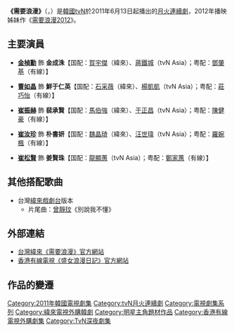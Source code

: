 {{Infobox Television
| show_name         = 需要浪漫
| original_name      = {{lang|ko|로맨스가 필요해}}
| image                = [[File:I_Need_Romance.jpg|250px]]
| caption              = 
| show_name_2          = 
| format               = 
| creator              = 
| developer            = 
| writer               = [[鄭賢貞|鄭賢貞]]
| director             = [[李昌漢|李昌漢]]
| creative_director    = 
| presenter            = 
| starring             = [[金楨勳|金楨勳]]、[[曹如晶|曹如晶]]、[[崔振赫|崔振赫]]、[[崔汝珍|崔汝珍]]、[[崔松賢|崔松賢]]
| slogan               =  
| judges               = 
| voices               = 
| narrated             = 
| theme_music_composer = 
| opentheme            = 
| endtheme             = 
| composer             = 
| country              = {{KOR}}
| language             = [[韩语|韩语]]
| num_seasons          = <!-- or num_series -->
| num_episodes         = 16
| list_episodes        = 
| executive_producer   = 
| producer             = 
| supervising_producer = 
| editor               = 
| location             = 
| cinematography       = 
| camera               = 
| runtime              = 
| company              = JS Pictures
| distributor          = 
| channel              = [[tvN|tvN]]
| picture_format       = 
| audio_format         = 
| first_run            = {{KOR}}
| first_aired          = {{start date|2011|6|13}}
| last_aired           = {{end date|2011|8|2}}
| status               = 
| preceded_by          = 
| followed_by          = [[需要浪漫2012|需要浪漫2012]]
| related              = 
| website              = http://program.interest.me/tvn/romance
| production_website   = 
| 中國大陸名稱 = 
| 台灣名稱   = 需要浪漫（緯來）<br />盛女浪漫日記（tvN）
| 港澳名稱   = 盛女浪漫日記
| 新加坡名稱 = 需要浪漫
}}
'''《需要浪漫》'''（{{lang-ko|'''로맨스가 필요해'''}}，{{lang-en|'''I Need Romance'''}}）是[[韓國|韓國]][[tvN|tvN]]於2011年6月13日起播出的[[tvN月火連續劇|月火連續劇]]，2012年播映姊妹作《[[需要浪漫2012|需要浪漫2012]]》。

== 主要演員 ==
* '''[[金楨勳|金楨勳]]''' 飾 '''金成洙'''【国配：[[賀宇傑|賀宇傑]]（緯來）、[[蔣鐵城|蔣鐵城]]（tvN Asia）；粤配：[[鄧肇基|鄧肇基]]（有線）】

* '''[[曹如晶|曹如晶]]''' 飾 '''鮮于仁英'''【国配：[[石采薇|石采薇]]（緯來）、[[楊凱凱|楊凱凱]]（tvN Asia）；粤配：[[莊巧怡|莊巧怡]]（有線）】

* '''[[崔振赫|崔振赫]]''' 飾 '''裴承賢'''【国配：[[馬伯強_(配音員)|馬伯強]]（緯來）、[[于正昌|于正昌]]（tvN Asia）；粤配：[[陳健豪|陳健豪]]（有線）】

* '''[[崔汝珍|崔汝珍]]''' 飾 '''朴書妍'''【国配：[[魏晶琦|魏晶琦]]（緯來）、[[汪世瑋|汪世瑋]]（tvN Asia）；粤配：[[羅婉楓|羅婉楓]]（有線）】

* '''[[崔松賢|崔松賢]]''' 飾 '''姜賢珠'''【国配：[[龍顯蕙|龍顯蕙]]（tvN Asia）；粤配：[[鄭家蕙|鄭家蕙]]（有線）】

== 其他搭配歌曲 ==
*台灣[[緯來戲劇台|緯來戲劇台]]版本
**片尾曲：[[曾靜玟|曾靜玟]]《別說我不懂》

== 外部連結 ==
*[http://drama.videoland.com.tw/channel/ch05/default.asp 台灣緯來《需要浪漫》官方網站] {{zh}}
*[http://epg.i-cable.com/new/ent/romance.php 香港有線電視《盛女浪漫日記》官方網站] {{zh-hk}}

== 作品的變遷 ==
{{電視節目的變遷
|電視台={{KOR}} [[tvN|tvN]]
|播放檔次=[[TvN月火連續劇|月火劇]]
|節目名稱=需要浪漫<br />（2011年6月13 - 2011年8月2）
|上一節目=<small>（新時段）</small>
|下一節目= [[Birdie_Buddy|Birdie Buddy]]<br />（2011年8月8 - 2011年10月25）
}}
{{電視節目的變遷
|電視台= {{TWN}} [[緯來戲劇台|緯來戲劇台]]
|播放檔次= 週一至五 22:00-23:00
|節目名稱= 需要浪漫<br />（2011年11月14日 - 2011年12月6日）
|上一節目= [[9局下半2出局|9局下半2出局]]<br />（2011年10月10日 - 2011年11月11日）
|下一節目= [[你為我著迷|你為我著迷]]<br/ >（2011年12月7日 - 2012年1月9日）}}
{{電視節目的變遷
|電視台= {{SIN}} [[星和都会台|星和都会台]]
|播放檔次= JK剧场 星期六 23:00-01:00、重播星期日 04:00-06:00、17:00-19:00 
|節目名稱= 需要浪漫<br />（2012年1月28日 - 2012年3月17日）<br> <font color=OrangeRed>NC16</font> 成人题材
|上一節目= [[秘密花園_(韓國電視劇)|秘密花園]]<br />（2011年11月19日 - 2012年1月21日）
|下一節目= [[雅典娜：戰爭女神|雅典娜：戰爭女神]]<br>（2012年3月24日 - 2012年5月26日）
}}
{{電視節目的變遷
|電視台= {{flagicon|Hong Kong}}{{flagicon|Taiwan}} 香港/台灣 [[tvN_Asia|tvN Asia]]
|播放檔次= 星期一、二22:00-23:00
|節目名稱= 盛女浪漫日記<br />（2012年8月13日 - 2012年10月2日）
|上一節目= [[一年十二個男人|我的星座男友]]<br />（2012年6月18日 - 2012年8月7日）
|下一節目= [[我愛李泰利|我愛李太利]]<br/ >（2012年10月8日 - 2012年11月7日）
|2電視台= {{flagicon|THA}} 泰國 [[tvN_Asia|tvN Asia]]
|2播放檔次= 星期一、二21:00-22:00
|2節目名稱= 盛女浪漫日記
|2下一節目= [[我愛李泰利|我愛李太利]]<br/ >（2012年10月8日 - 2012年11月27日）
}} 
{{電視節目的變遷
|電視台= {{HKG}} -{[[香港有線電視奇寶台/高清奇寶台|奇寶劇集台]]}-
|播放檔次= 星期六 21:00 - 22:00<br />11月16日 21:30 - 22:30
|節目名稱= 盛女浪漫日記<br />（2013年9月7日 - 2013年12月21日）
|上一節目= [[七級公務員_(電視劇)|7級公務員]]（21:00-23:00）<br />（2013年6月1日 - 2013年8月31日）
|下一節目= [[盛女浪漫日記2|盛女浪漫日記2]]<br />（2013年12月28日 - 2014年4月12日）
}}
{{tvN月火連續劇}}
{{JS Pictures}}
{{DEFAULTSORT:Romance ga Pil-yohae}}
[[Category:2011年韓國電視劇集|Category:2011年韓國電視劇集]]
[[Category:tvN月火連續劇|Category:tvN月火連續劇]]
[[Category:電視劇集系列|Category:電視劇集系列]]
[[Category:緯來電視外購韓劇|Category:緯來電視外購韓劇]]
[[Category:明星主角題材作品|Category:明星主角題材作品]]
[[Category:香港有線電視外購劇集|Category:香港有線電視外購劇集]]
[[Category:TvN深夜劇集|Category:TvN深夜劇集]]
